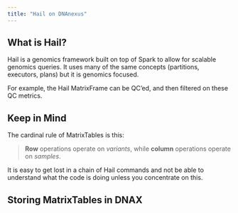 ```yaml
---
title: "Hail on DNAnexus"
---
```


## What is Hail?

Hail is a genomics framework built on top of Spark to allow for scalable genomics queries. It uses many of the same concepts (partitions, executors, plans) but it is genomics focused. 

For example, the Hail MatrixFrame can be QC'ed, and then filtered on these QC metrics.  

## Keep in Mind

The cardinal rule of MatrixTables is this:

> **Row** operations operate on *variants*, while **column** operations operate on *samples*.

It is easy to get lost in a chain of Hail commands and not be able to understand what the code is doing unless you concentrate on this.

:::{.callout-note}
## Storing MatrixTables in DNAX



:::